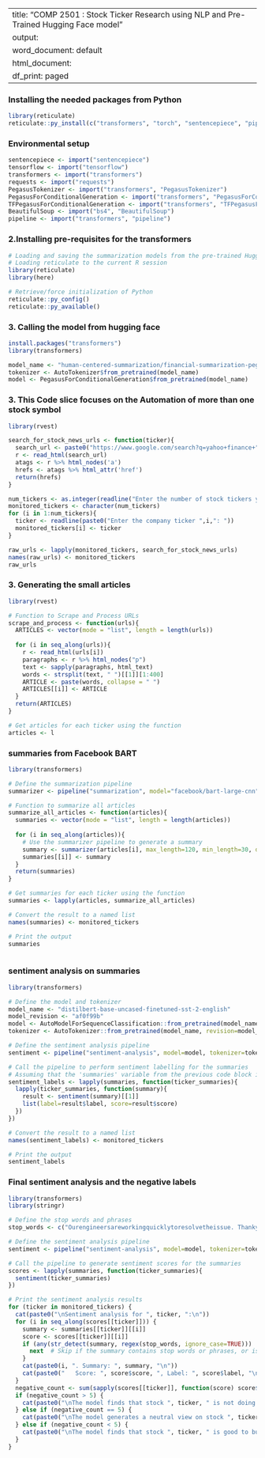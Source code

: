 
---
title: "COMP 2501 : Stock Ticker Research using NLP and Pre-Trained Hugging Face model" 
output:
  word_document: default
  html_document:
    df_print: paged
---

### Installing the needed packages from Python 
```r

library(reticulate)
reticulate::py_install(c("transformers", "torch", "sentencepiece", "pipeline", "bs4", "requests", "tensorflow"), pip = TRUE)
```

### Environmental setup 

```r

sentencepiece <- import("sentencepiece")
tensorflow <- import("tensorflow")
transformers <- import("transformers")
requests <- import("requests")
PegasusTokenizer <- import("transformers", "PegasusTokenizer")
PegasusForConditionalGeneration <- import("transformers", "PegasusForConditionalGeneration")
TFPegasusForConditionalGeneration <- import("transformers", "TFPegasusForConditionalGeneration")
BeautifulSoup <- import("bs4", "BeautifulSoup")
pipeline <- import("transformers", "pipeline")


```

### 2.Installing pre-requisites for the transformers
```r
# Loading and saving the summarization models from the pre-trained Hugging face model
# Loading reticulate to the current R session
library(reticulate)
library(here)

# Retrieve/force initialization of Python
reticulate::py_config()
reticulate::py_available()
```

### 3. Calling the model from hugging face
```r
install.packages("transformers")
library(transformers)

model_name <- "human-centered-summarization/financial-summarization-pegasus"
tokenizer <- AutoTokenizer$from_pretrained(model_name)
model <- PegasusForConditionalGeneration$from_pretrained(model_name)


```


### 3. This Code slice focuses on the Automation of more than one stock symbol

```r
library(rvest)

search_for_stock_news_urls <- function(ticker){
  search_url <- paste0("https://www.google.com/search?q=yahoo+finance+",ticker,"&tbm=nws")
  r <- read_html(search_url)
  atags <- r %>% html_nodes('a')
  hrefs <- atags %>% html_attr('href')
  return(hrefs)
}

num_tickers <- as.integer(readline("Enter the number of stock tickers you want to monitor: "))
monitored_tickers <- character(num_tickers)
for (i in 1:num_tickers){
  ticker <- readline(paste0("Enter the company ticker ",i,": "))
  monitored_tickers[i] <- ticker
}

raw_urls <- lapply(monitored_tickers, search_for_stock_news_urls)
names(raw_urls) <- monitored_tickers
raw_urls


```


### 3. Generating the small articles 

```r
library(rvest)

# Function to Scrape and Process URLs
scrape_and_process <- function(urls){
  ARTICLES <- vector(mode = "list", length = length(urls))
  
  for (i in seq_along(urls)){
    r <- read_html(urls[i])
    paragraphs <- r %>% html_nodes("p")
    text <- sapply(paragraphs, html_text)
    words <- strsplit(text, " ")[[1]][1:400]
    ARTICLE <- paste(words, collapse = " ")
    ARTICLES[[i]] <- ARTICLE
  }
  return(ARTICLES)
}

# Get articles for each ticker using the function
articles <- l


```


### summaries from Facebook BART

```r
library(transformers)

# Define the summarization pipeline
summarizer <- pipeline("summarization", model="facebook/bart-large-cnn")

# Function to summarize all articles
summarize_all_articles <- function(articles){
  summaries <- vector(mode = "list", length = length(articles))
  
  for (i in seq_along(articles)){
    # Use the summarizer pipeline to generate a summary
    summary <- summarizer(articles[i], max_length=120, min_length=30, do_sample=FALSE)[[1]]$summary_text
    summaries[[i]] <- summary
  }
  return(summaries)
}

# Get summaries for each ticker using the function
summaries <- lapply(articles, summarize_all_articles)

# Convert the result to a named list
names(summaries) <- monitored_tickers

# Print the output
summaries



```


### sentiment analysis on summaries 

```r

library(transformers)

# Define the model and tokenizer
model_name <- "distilbert-base-uncased-finetuned-sst-2-english"
model_revision <- "af0f99b"
model <- AutoModelForSequenceClassification::from_pretrained(model_name, revision=model_revision)
tokenizer <- AutoTokenizer::from_pretrained(model_name, revision=model_revision)

# Define the sentiment analysis pipeline
sentiment <- pipeline("sentiment-analysis", model=model, tokenizer=tokenizer)

# Call the pipeline to perform sentiment labelling for the summaries
# Assuming that the 'summaries' variable from the previous code block is still in memory
sentiment_labels <- lapply(summaries, function(ticker_summaries){
  lapply(ticker_summaries, function(summary){
    result <- sentiment(summary)[[1]]
    list(label=result$label, score=result$score)
  })
})

# Convert the result to a named list
names(sentiment_labels) <- monitored_tickers

# Print the output
sentiment_labels


```


### Final sentiment analysis and the negative labels

```r

library(transformers)
library(stringr)

# Define the stop words and phrases
stop_words <- c("Ourengineersareworkingquicklytoresolvetheissue. Thankyouforyourpatience. Back to Mail Online home. back to the page you came from.", "2023-私隱權政策-條款. ©2023. www.japanewspaper.com")

# Define the sentiment analysis pipeline
sentiment <- pipeline("sentiment-analysis", model=model, tokenizer=tokenizer)

# Call the pipeline to generate sentiment scores for the summaries
scores <- lapply(summaries, function(ticker_summaries){
  sentiment(ticker_summaries)
})

# Print the sentiment analysis results
for (ticker in monitored_tickers) {
  cat(paste0("\nSentiment analysis for ", ticker, ":\n"))
  for (i in seq_along(scores[[ticker]])) {
    summary <- summaries[[ticker]][[i]]
    score <- scores[[ticker]][[i]]
    if (any(str_detect(summary, regex(stop_words, ignore_case=TRUE))) || str_trim(summary) == "") {
      next  # Skip if the summary contains stop words or phrases, or is blank
    }
    cat(paste0(i, ". Summary: ", summary, "\n"))
    cat(paste0("   Score: ", score$score, ", Label: ", score$label, "\n"))
  }
  negative_count <- sum(sapply(scores[[ticker]], function(score) score$label == "NEGATIVE"))
  if (negative_count > 5) {
    cat(paste0("\nThe model finds that stock ", ticker, " is not doing well currently. We recommend that you don't buy for short holding.\n"))
  } else if (negative_count == 5) {
    cat(paste0("\nThe model generates a neutral view on stock ", ticker, ", further research is needed: Bloomberg / Expedia refinement.\n"))
  } else if (negative_count < 5) {
    cat(paste0("\nThe model finds that stock ", ticker, " is good to buy for the short term. Contact our brokers to buy.\n"))
  }
}


```
